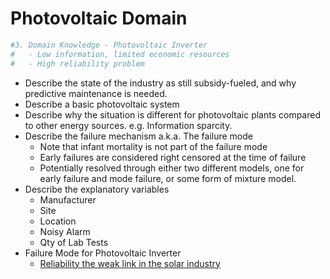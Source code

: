 # Photovoltaic Domain
```{r, eval = FALSE}
#3. Domain Knowledge - Photovoltaic Inverter
#	- Low information, limited economic resources
#	- High reliability problem
```

- Describe the state of the industry as still subsidy-fueled, and why predictive maintenance is needed. 
- Describe a basic photovoltaic system
- Describe why the situation is different for photovoltaic plants compared to other energy sources. e.g. Information sparcity.
- Describe the failure mechanism a.k.a. The failure mode
	- Note that infant mortality is not part of the failure mode
	- Early failures are considered right censored at the time of failure
	- Potentially resolved through either two different models, one for early failure and mode failure, or some form of mixture model.
- Describe the explanatory variables
	- Manufacturer
	- Site
	- Location
	- Noisy Alarm
	- Qty of Lab Tests
- Failure Mode for Photovoltaic Inverter
	- [Reliability the weak link in the solar industry](http://www.interpv.net/tech/tech_view.asp?idx=49&part_code=030190059&page=2)